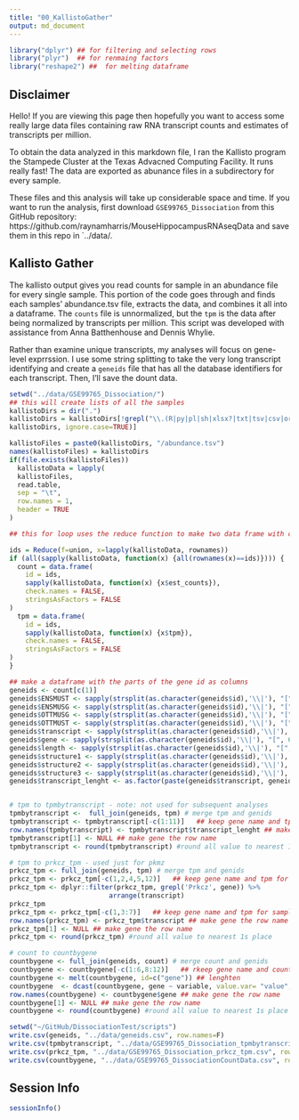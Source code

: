 ```yaml
---
title: "00_KallistoGather"
output: md_document
---
```

  
```r
library("dplyr") ## for filtering and selecting rows
library("plyr")  ## for renmaing factors
library("reshape2") ##  for melting dataframe
```

## Disclaimer

Hello! If you are viewing this page then hopefully you want to access some really large data files containing raw RNA transcript counts and estimates of transcripts per million. 

To obtain the data analyzed in this markdown file, I ran the Kallisto program the Stampede Cluster at the Texas Advacned Computing Facility. It runs really fast! The data are exported as abunance files in a subdirectory for every sample. 

These files and this analysis will take up considerable space and time. If you want to run the analysis, first download `GSE99765_Dissociation` from this GitHub repository: https://github.com/raynamharris/MouseHippocampusRNAseqData and save them in this repo in `../data/. 

## Kallisto Gather

The kallisto output gives you read counts for sample in an abundance file for every single sample. This portion of the code goes through and finds each samples' abundance.tsv file, extracts the data, and combines it all into a dataframe. The `counts` file is unnormalized, but the `tpm` is the data after being normalized by transcripts per million. This script was developed with assistance from Anna Batthenhouse and Dennis Whylie.

Rather than examine unique transcripts, my analyses will focus on gene-level exprrssion. I use some string splitting to take the very long transcript identifying and create a `geneids` file that has all the database identifiers for each transcript. Then, I'll save the dount data.

```r
setwd("../data/GSE99765_Dissociation/")
## this will create lists of all the samples
kallistoDirs = dir(".")
kallistoDirs = kallistoDirs[!grepl("\\.(R|py|pl|sh|xlsx?|txt|tsv|csv|org|md|obo|png|jpg|pdf)$",
kallistoDirs, ignore.case=TRUE)]

kallistoFiles = paste0(kallistoDirs, "/abundance.tsv")
names(kallistoFiles) = kallistoDirs
if(file.exists(kallistoFiles))
  kallistoData = lapply(
  kallistoFiles,
  read.table,
  sep = "\t",
  row.names = 1,
  header = TRUE
)

## this for loop uses the reduce function to make two data frame with counts or tpm from all the samples. note, only counts are used

ids = Reduce(f=union, x=lapply(kallistoData, rownames))
if (all(sapply(kallistoData, function(x) {all(rownames(x)==ids)}))) {
  count = data.frame(
    id = ids,
    sapply(kallistoData, function(x) {x$est_counts}),
    check.names = FALSE,
    stringsAsFactors = FALSE
)
  tpm = data.frame(
    id = ids,
    sapply(kallistoData, function(x) {x$tpm}),
    check.names = FALSE,
    stringsAsFactors = FALSE
)
}

## make a dataframe with the parts of the gene id as columns
geneids <- count[c(1)] 
geneids$ENSMUST <- sapply(strsplit(as.character(geneids$id),'\\|'), "[", 1)
geneids$ENSMUSG <- sapply(strsplit(as.character(geneids$id),'\\|'), "[", 2)
geneids$OTTMUSG <- sapply(strsplit(as.character(geneids$id),'\\|'), "[", 3)
geneids$OTTMUST <- sapply(strsplit(as.character(geneids$id),'\\|'), "[", 4)
geneids$transcript <- sapply(strsplit(as.character(geneids$id),'\\|'), "[", 5)
geneids$gene <- sapply(strsplit(as.character(geneids$id),'\\|'), "[", 6)
geneids$length <- sapply(strsplit(as.character(geneids$id),'\\|'), "[", 7)
geneids$structure1 <- sapply(strsplit(as.character(geneids$id),'\\|'), "[", 8)
geneids$structure2 <- sapply(strsplit(as.character(geneids$id),'\\|'), "[", 9)
geneids$structure3 <- sapply(strsplit(as.character(geneids$id),'\\|'), "[", 10)
geneids$transcript_lenght <- as.factor(paste(geneids$transcript, geneids$length, sep="_"))


# tpm to tpmbytranscript - note: not used for subsequent analyses
tpmbytranscript <-  full_join(geneids, tpm) # merge tpm and genids
tpmbytranscript <- tpmbytranscript[-c(1:11)]   ## keep gene name and tpm for samples)
row.names(tpmbytranscript) <- tpmbytranscript$transcript_lenght ## make gene the row name
tpmbytranscript[1] <- NULL ## make gene the row name
tpmbytranscript <- round(tpmbytranscript) #round all value to nearest 1s place

# tpm to prkcz_tpm - used just for pkmz
prkcz_tpm <- full_join(geneids, tpm) # merge tpm and genids
prkcz_tpm <- prkcz_tpm[-c(1,2,4,5,12)]   ## keep gene name and tpm for samples)
prkcz_tpm <- dplyr::filter(prkcz_tpm, grepl('Prkcz', gene)) %>%
                         arrange(transcript)
prkcz_tpm
prkcz_tpm <- prkcz_tpm[-c(1,3:7)]   ## keep gene name and tpm for samples)
row.names(prkcz_tpm) <- prkcz_tpm$transcript ## make gene the row name
prkcz_tpm[1] <- NULL ## make gene the row name
prkcz_tpm <- round(prkcz_tpm) #round all value to nearest 1s place

# count to countbygene
countbygene <- full_join(geneids, count) # merge count and genids
countbygene <- countbygene[-c(1:6,8:12)]   ## rkeep gene name and counts for samples)
countbygene <- melt(countbygene, id=c("gene")) ## lenghten 
countbygene  <- dcast(countbygene, gene ~ variable, value.var= "value", fun.aggregate=sum) #then widen by sum
row.names(countbygene) <- countbygene$gene ## make gene the row name
countbygene[1] <- NULL ## make gene the row name
countbygene <- round(countbygene) #round all value to nearest 1s place

setwd("~/GitHub/DissociationTest/scripts")
write.csv(geneids, "../data/geneids.csv", row.names=F)
write.csv(tpmbytranscript, "../data/GSE99765_Dissociation_tpmbytranscript.csv", row.names=T)
write.csv(prkcz_tpm, "../data/GSE99765_Dissociation_prkcz_tpm.csv", row.names=T)
write.csv(countbygene, "../data/GSE99765_DissociationCountData.csv", row.names=T)
```

## Session Info
```r
sessionInfo()
```